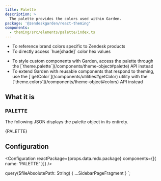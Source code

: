 ```yaml
---
title: Palette
description: >
  The palette provides the colors used within Garden.
package: '@zendeskgarden/react-theming'
components:
  - theming/src/elements/palette/index.ts
---
```


<Usage>
  <Use>
    <ul>
      <li>To reference brand colors specific to Zendesk products</li>
      <li>
        <Markdown>To directly access `hue[shade]` color hex values</Markdown>
      </li>
    </ul>
  </Use>
  <Misuse>
    <ul>
      <li>
        <Markdown>
          To style custom components with Garden, access the palette through the
          [`theme.palette`](/components/theme-object#palette) API instead
        </Markdown>
      </li>
      <li>
        <Markdown>
          To extend Garden with reusable components that respond to theming, use the
          [`getColor`](/components/utilities#getColor) utility with the
          [`theme.colors`](/components/theme-object#colors) API instead
        </Markdown>
      </li>
    </ul>
  </Misuse>
</Usage>

## What it is

### PALETTE

The following JSON displays the palette object in its entirety.


<ObjectBlock>{PALETTE}</ObjectBlock>

## Configuration

<Configuration reactPackage={props.data.mdx.package} components={[{ name: 'PALETTE' }]} />


  query($fileAbsolutePath: String) {
    ...SidebarPageFragment
  }
`;
